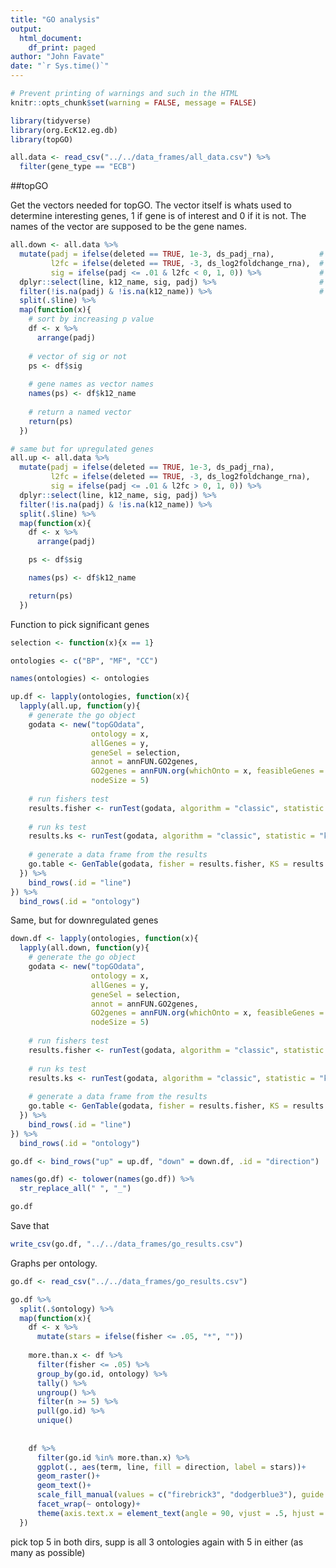```yaml
---
title: "GO analysis"
output: 
  html_document:
    df_print: paged
author: "John Favate"
date: "`r Sys.time()`"
---
```


```r
# Prevent printing of warnings and such in the HTML
knitr::opts_chunk$set(warning = FALSE, message = FALSE)
```

```r
library(tidyverse)
library(org.EcK12.eg.db)
library(topGO)
```

```r
all.data <- read_csv("../../data_frames/all_data.csv") %>%
  filter(gene_type == "ECB")
```

##topGO 

Get the vectors needed for topGO. The vector itself is whats used to determine interesting genes, 1 if gene is of interest and 0 if it is not. The names of the vector are supposed to be the gene names. 
```r
all.down <- all.data %>%
  mutate(padj = ifelse(deleted == TRUE, 1e-3, ds_padj_rna),          # add pvalue to genes with deletions
         l2fc = ifelse(deleted == TRUE, -3, ds_log2foldchange_rna),  # add l2fc to genes with deletions
         sig = ifelse(padj <= .01 & l2fc < 0, 1, 0)) %>%             # is this a sig down gene
  dplyr::select(line, k12_name, sig, padj) %>%                       # only need these cols
  filter(!is.na(padj) & !is.na(k12_name)) %>%                        # can't do anything with nameless genes
  split(.$line) %>%
  map(function(x){
    # sort by increasing p value
    df <- x %>%
      arrange(padj)
    
    # vector of sig or not
    ps <- df$sig
    
    # gene names as vector names
    names(ps) <- df$k12_name
    
    # return a named vector
    return(ps)
  })

# same but for upregulated genes
all.up <- all.data %>%
  mutate(padj = ifelse(deleted == TRUE, 1e-3, ds_padj_rna),
         l2fc = ifelse(deleted == TRUE, -3, ds_log2foldchange_rna),
         sig = ifelse(padj <= .01 & l2fc > 0, 1, 0)) %>%
  dplyr::select(line, k12_name, sig, padj) %>%
  filter(!is.na(padj) & !is.na(k12_name)) %>%
  split(.$line) %>%
  map(function(x){
    df <- x %>%
      arrange(padj)

    ps <- df$sig

    names(ps) <- df$k12_name

    return(ps)
  })
```

Function to pick significant genes
```r
selection <- function(x){x == 1}
```

```r
ontologies <- c("BP", "MF", "CC")

names(ontologies) <- ontologies

up.df <- lapply(ontologies, function(x){
  lapply(all.up, function(y){
    # generate the go object
    godata <- new("topGOdata",
                  ontology = x,
                  allGenes = y,
                  geneSel = selection,
                  annot = annFUN.GO2genes,
                  GO2genes = annFUN.org(whichOnto = x, feasibleGenes = NULL, mapping = "org.EcK12.eg.db", ID = "symbol"),
                  nodeSize = 5)
    
    # run fishers test
    results.fisher <- runTest(godata, algorithm = "classic", statistic = "fisher")
    
    # run ks test
    results.ks <- runTest(godata, algorithm = "classic", statistic = "ks")
    
    # generate a data frame from the results
    go.table <- GenTable(godata, fisher = results.fisher, KS = results.ks, topNodes = 65)
  }) %>%
    bind_rows(.id = "line")
}) %>%
  bind_rows(.id = "ontology")
```

Same, but for downregulated genes
```r
down.df <- lapply(ontologies, function(x){
  lapply(all.down, function(y){
    # generate the go object
    godata <- new("topGOdata",
                  ontology = x,
                  allGenes = y,
                  geneSel = selection,
                  annot = annFUN.GO2genes,
                  GO2genes = annFUN.org(whichOnto = x, feasibleGenes = NULL, mapping = "org.EcK12.eg.db", ID = "symbol"),
                  nodeSize = 5)
    
    # run fishers test
    results.fisher <- runTest(godata, algorithm = "classic", statistic = "fisher")
    
    # run ks test
    results.ks <- runTest(godata, algorithm = "classic", statistic = "ks")
    
    # generate a data frame from the results
    go.table <- GenTable(godata, fisher = results.fisher, KS = results.ks, topNodes = 65)
  }) %>%
    bind_rows(.id = "line")
}) %>%
  bind_rows(.id = "ontology")

go.df <- bind_rows("up" = up.df, "down" = down.df, .id = "direction")

names(go.df) <- tolower(names(go.df)) %>%
  str_replace_all(" ", "_")

go.df
```

Save that
```r
write_csv(go.df, "../../data_frames/go_results.csv")
```

Graphs per ontology.
```r
go.df <- read_csv("../../data_frames/go_results.csv")

go.df %>%
  split(.$ontology) %>%
  map(function(x){
    df <- x %>%
      mutate(stars = ifelse(fisher <= .05, "*", ""))
    
    more.than.x <- df %>%
      filter(fisher <= .05) %>%
      group_by(go.id, ontology) %>%
      tally() %>%
      ungroup() %>%
      filter(n >= 5) %>%
      pull(go.id) %>%
      unique()
    
    
    df %>%
      filter(go.id %in% more.than.x) %>%
      ggplot(., aes(term, line, fill = direction, label = stars))+
      geom_raster()+
      geom_text()+
      scale_fill_manual(values = c("firebrick3", "dodgerblue3"), guide = FALSE)+
      facet_wrap(~ ontology)+
      theme(axis.text.x = element_text(angle = 90, vjust = .5, hjust = 1))
  })
```

pick top 5 in both dirs, supp is all 3 ontologies again with 5 in either (as many as possible)